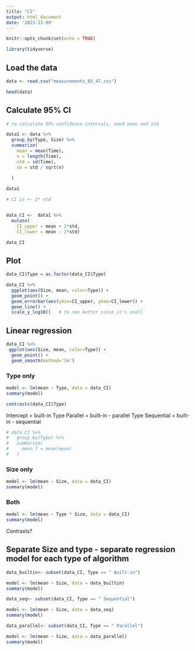 ```yaml
---
title: "CI"
output: html_document
date: '2023-11-09'
---
```


```r
knitr::opts_chunk$set(echo = TRUE)

library(tidyverse)


```

## Load the data
```r

data <- read.csv("measurements_03_47.csv")

head(data)

```

## Calculate 95% CI

```r

# to calculate 95% confidence intervals, need mean and std

data1 <- data %>% 
  group_by(Type, Size) %>% 
  summarize(
    mean = mean(Time),
    n = length(Time),
    std = sd(Time),
    se = std / sqrt(n)
    
  )

data1

```

```r
# CI is +- 2* std


data_CI <-  data1 %>% 
  mutate(
    CI_upper = mean + 2*std,
    CI_lower = mean - 2*std)

data_CI


```


## Plot 

```r

data_CI$Type = as.factor(data_CI$Type)

data_CI %>% 
  ggplot(aes(Size, mean, color=Type)) + 
  geom_point() +
  geom_errorbar(aes(ymin=CI_upper, ymax=CI_lower)) +
  geom_line() +
  scale_y_log10()   # to see better since it's small

```


## Linear regression


```r

data_CI %>% 
 ggplot(aes(Size, mean, color=Type)) + 
  geom_point() +
  geom_smooth(method='lm')

```


### Type only
```r

model <- lm(mean ~ Type, data = data_CI)
summary(model)

```

```r

contrasts(data_CI$Type)

```
Intercept = built-in
Type Parallel = built-in - parallel
Type Sequential = built-in - sequential



```r

# data_CI %>% 
#   group_by(Type) %>% 
#   summarise(
#     mean_T = mean(mean)
#   )

```



### Size only

```r

model <- lm(mean ~ Size, data = data_CI)
summary(model)

```




### Both
```r

model <- lm(mean ~ Type * Size, data = data_CI)
summary(model)

```
Contrasts?




## Separate Size and type - separate regression model for each type of algorithm

```r

data_builtin<- subset(data_CI, Type == " Built-in")

model <- lm(mean ~ Size, data = data_builtin)
summary(model)

```


```r


data_seq<- subset(data_CI, Type == " Sequential")

model <- lm(mean ~ Size, data = data_seq)
summary(model)

```

```r


data_parallel<- subset(data_CI, Type == " Parallel")

model <- lm(mean ~ Size, data = data_parallel)
summary(model)

```


```r

```

```r

```




```r


```

```r

```
